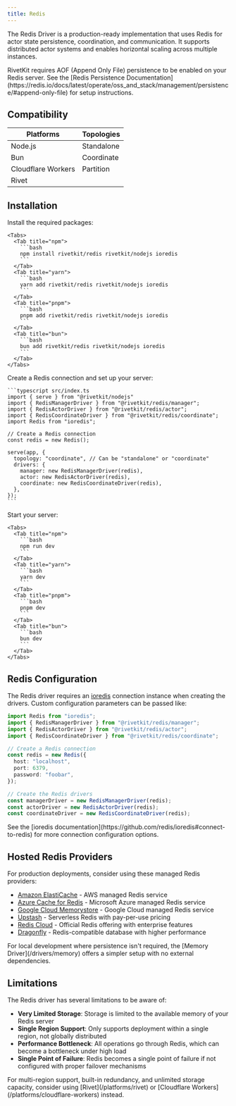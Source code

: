 ```yaml
---
title: Redis
---
```



The Redis Driver is a production-ready implementation that uses Redis for actor state persistence, coordination, and communication. It supports distributed actor systems and enables horizontal scaling across multiple instances.

<DriverNote />

<Warning>
  RivetKit requires AOF (Append Only File) persistence to be enabled on your Redis server. See the [Redis Persistence Documentation](https://redis.io/docs/latest/operate/oss_and_stack/management/persistence/#append-only-file) for setup instructions.
</Warning>

## Compatibility

| Platforms | Topologies |
| --------- | ---------- |
| <Icon icon="check" iconType="solid" /> Node.js | <Icon icon="check" iconType="solid" /> Standalone |
| <Icon icon="check" iconType="solid" /> Bun     | <Icon icon="check" iconType="solid" /> Coordinate |
| <Icon icon="xmark" iconType="solid" color="gray" /> Cloudflare Workers | <Icon icon="xmark" iconType="solid" color="gray" /> Partition |
| <Icon icon="xmark" iconType="solid" color="gray" /> Rivet   |            |

## Installation

<Steps>
  <Step>
    Install the required packages:

    <Tabs>
      <Tab title="npm">
        ```bash
        npm install rivetkit/redis rivetkit/nodejs ioredis
        ```
      </Tab>
      <Tab title="yarn">
        ```bash
        yarn add rivetkit/redis rivetkit/nodejs ioredis
        ```
      </Tab>
      <Tab title="pnpm">
        ```bash
        pnpm add rivetkit/redis rivetkit/nodejs ioredis
        ```
      </Tab>
      <Tab title="bun">
        ```bash
        bun add rivetkit/redis rivetkit/nodejs ioredis
        ```
      </Tab>
    </Tabs>
  </Step>

  <Step>
    Create a Redis connection and set up your server:

    ```typescript src/index.ts
    import { serve } from "@rivetkit/nodejs"
    import { RedisManagerDriver } from "@rivetkit/redis/manager";
    import { RedisActorDriver } from "@rivetkit/redis/actor";
    import { RedisCoordinateDriver } from "@rivetkit/redis/coordinate";
    import Redis from "ioredis";

    // Create a Redis connection
    const redis = new Redis();

    serve(app, {
      topology: "coordinate", // Can be "standalone" or "coordinate"
      drivers: {
        manager: new RedisManagerDriver(redis),
        actor: new RedisActorDriver(redis),
        coordinate: new RedisCoordinateDriver(redis),
      },
    });
    ```
  </Step>

  <Step>
    Start your server:

    <Tabs>
      <Tab title="npm">
        ```bash
        npm run dev
        ```
      </Tab>
      <Tab title="yarn">
        ```bash
        yarn dev
        ```
      </Tab>
      <Tab title="pnpm">
        ```bash
        pnpm dev
        ```
      </Tab>
      <Tab title="bun">
        ```bash
        bun dev
        ```
      </Tab>
    </Tabs>
  </Step>
</Steps>

## Redis Configuration

The Redis driver requires an [ioredis](https://github.com/redis/ioredis) connection instance when creating the drivers. Custom configuration parameters can be passed like:

```typescript
import Redis from "ioredis";
import { RedisManagerDriver } from "@rivetkit/redis/manager";
import { RedisActorDriver } from "@rivetkit/redis/actor";
import { RedisCoordinateDriver } from "@rivetkit/redis/coordinate";

// Create a Redis connection
const redis = new Redis({
  host: "localhost",
  port: 6379,
  password: "foobar",
});

// Create the Redis drivers
const managerDriver = new RedisManagerDriver(redis);
const actorDriver = new RedisActorDriver(redis);
const coordinateDriver = new RedisCoordinateDriver(redis);
```

<Info>
  See the [ioredis documentation](https://github.com/redis/ioredis#connect-to-redis) for more connection configuration options.
</Info>

## Hosted Redis Providers

For production deployments, consider using these managed Redis providers:

- [Amazon ElastiCache](https://aws.amazon.com/elasticache/) - AWS managed Redis service
- [Azure Cache for Redis](https://azure.microsoft.com/en-us/products/cache) - Microsoft Azure managed Redis service
- [Google Cloud Memorystore](https://cloud.google.com/memorystore) - Google Cloud managed Redis service
- [Upstash](https://upstash.com/) - Serverless Redis with pay-per-use pricing
- [Redis Cloud](https://redis.com/redis-enterprise-cloud/overview/) - Official Redis offering with enterprise features
- [Dragonfly](https://www.dragonflydb.io/) - Redis-compatible database with higher performance

<Callout>
  For local development where persistence isn't required, the [Memory Driver](/drivers/memory) offers a simpler setup with no external dependencies.
</Callout>

## Limitations

The Redis driver has several limitations to be aware of:

- **Very Limited Storage**: Storage is limited to the available memory of your Redis server
- **Single Region Support**: Only supports deployment within a single region, not globally distributed
- **Performance Bottleneck**: All operations go through Redis, which can become a bottleneck under high load
- **Single Point of Failure**: Redis becomes a single point of failure if not configured with proper failover mechanisms

<Tip>
  For multi-region support, built-in redundancy, and unlimited storage capacity, consider using [Rivet](/platforms/rivet) or [Cloudflare Workers](/platforms/cloudflare-workers) instead.
</Tip>

